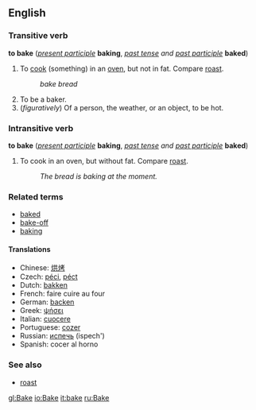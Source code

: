 ==English==
===Transitive verb===
'''to bake''' (''[[present participle]]'' '''baking''', ''[[past tense]] and [[past participle]]'' '''baked''')

#To [[cook]] (something) in an [[oven]], but not in fat.  Compare [[roast]].
#:''bake bread''
#To be a baker.
#(''figuratively'') Of a person, the weather, or an object, to be hot.

===Intransitive verb===
'''to bake''' (''[[present participle]]'' '''baking''', ''[[past tense]] and [[past participle]]'' '''baked''')

#To cook in an oven, but without fat.  Compare [[roast]].
#:''The bread is baking at the moment.''

===Related terms===
*[[baked]] <!--terms such as "baked beans" are at [[baked]]-->
*[[bake-off]]
*[[baking]] <!--terms such as "baking tray" are at [[baking]]-->

====Translations====
*Chinese: [[烘烤]]
*Czech: [[péci]], [[péct]]
*Dutch: [[bakken]]
*French: faire cuire au four
*German: [[backen]]
*Greek: [[ψήσει]]
*Italian: [[cuocere]]
*Portuguese: [[cozer]]
*Russian: [[испечь]] (ispech')
*Spanish: cocer al horno

===See also===
*[[roast]]

[[gl:Bake]]
[[io:Bake]]
[[it:bake]]
[[ru:Bake]]